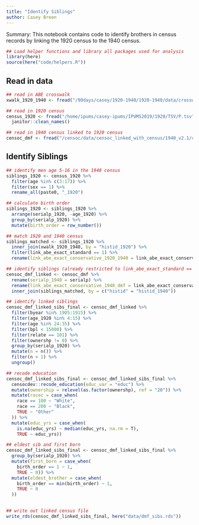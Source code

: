```yaml
---
title: "Identify Siblings"
author: Casey Breen
---
```


Summary: This notebook contains code to identify brothers in census records by linking the 1920 census to the 1940 census. 

```r
## Load helper functions and library all packages used for analysis
library(here)
source(here("code/helpers.R"))
```

## Read in data 

```r
## read in ABE crosswalk 
xwalk_1920_1940 <- fread("/90days/casey/1920-1940/1920-1940/data/crosswalk_1920_1940.csv")

## read in 1920 census 
census_1920 <- fread("/home/ipums/casey-ipums/IPUMS2019/1920/TSV/P.tsv", select = c("AGE", "SEX", "HISTID", "SERIALP", "RELATE")) %>% 
  janitor::clean_names()

## read in 1940 census linked to 1920 census 
censoc_dmf <- fread("/censoc/data/censoc_linked_with_census/1940_v2.1/censoc_dmf_v2_1_linked_with_census.csv")
```

## Identify Siblings

```r
## identify men age 5-16 in the 1940 census 
siblings_1920 <- census_1920 %>% 
  filter(age %in% c(3:17)) %>% 
  filter(sex == 1) %>% 
  rename_all(paste0, "_1920")

## calculate birth order 
siblings_1920 <- siblings_1920 %>%
  arrange(serialp_1920, -age_1920) %>%
  group_by(serialp_1920) %>%
  mutate(birth_order = row_number())  

## match 1920 and 1940 census 
siblings_matched <- siblings_1920 %>% 
  inner_join(xwalk_1920_1940, by = "histid_1920") %>% 
  filter(link_abe_exact_standard == 1) %>% 
  rename(link_abe_exact_conservative_1920_1940 = link_abe_exact_conservative)

## identify siblings (already restricted to link_abe_exact_standard == 1)
censoc_dmf_linked <- censoc_dmf %>% 
  rename(serialp_1940 = serialp) %>% 
  rename(link_abe_exact_conservative_1940_dmf = link_abe_exact_conservative) %>% 
  inner_join(siblings_matched, by = c("histid" = "histid_1940")) 

## identify linked siblings  
censoc_dmf_linked_sibs_final <- censoc_dmf_linked %>% 
  filter(byear %in% 1905:1915) %>% 
  filter(age_1920 %in% 4:15) %>% 
  filter(age %in% 24:35) %>% 
  filter(bpl < 15000) %>% 
  filter(relate == 101) %>% 
  filter(ownershp != 0) %>% 
  group_by(serialp_1920) %>% 
  mutate(n = n()) %>% 
  filter(n > 1) %>% 
  ungroup()

## recode education 
censoc_dmf_linked_sibs_final <- censoc_dmf_linked_sibs_final %>% 
  censocdev::recode_education(educ_var = "educ") %>% 
  mutate(ownership = relevel(as.factor(ownershp), ref = "20")) %>% 
  mutate(racec = case_when(
    race == 100 ~ "White",
    race == 200 ~ "Black",
    TRUE ~ "Other"
  )) %>% 
  mutate(educ_yrs = case_when(
    is.na(educ_yrs) ~ median(educ_yrs, na.rm = T),
    TRUE ~ educ_yrs))

## eldest sib and first born 
censoc_dmf_linked_sibs_final <- censoc_dmf_linked_sibs_final %>% 
  group_by(serialp_1920) %>% 
  mutate(first_born = case_when(
    birth_order == 1 ~ 1, 
    TRUE ~ 0)) %>% 
  mutate(eldest_brother = case_when(
    birth_order == min(birth_order) ~ 1,
    TRUE ~ 0
  ))
  
```


```r
## write out linked census file
write_rds(censoc_dmf_linked_sibs_final, here("data/dmf_sibs.rds"))
```



